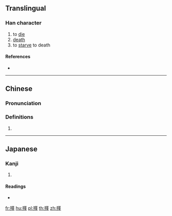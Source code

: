 ==Translingual==

===Han character===
{{Han char|rn=78|rad=歹|as=11|sn=15|four=14214|canj=MNTLM|ids=⿰歹堇}}

# to [[die]]
# [[death]]
# to [[starve]] to death

====References====
* {{Han ref|kx=0582.380|dkj=16551|dj=0975.330|hdz=21392.170|uh=6BA3|ud=27555|bh=E5F2|bd=58866}}

----

==Chinese==
{{zh-forms}}

===Pronunciation===
{{zh-pron
|m=jìn
|c=gan2
|mc=y
|oc=y
|ma=
|cat=v,n
}}

===Definitions===
# {{rfdef|lang=zh}}

----

==Japanese==

===Kanji===
{{ja-kanji|grade=|rs=歹11}}

# {{defn|lang=ja|sort=歹11}}

====Readings====
* {{ja-readings|on=[[きん]] (kin), [[ぎん]] (gin)|kun=[[うえじに]] (uejini)}}

[[fr:殣]]
[[hu:殣]]
[[pl:殣]]
[[th:殣]]
[[zh:殣]]